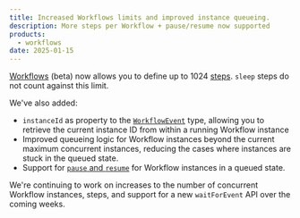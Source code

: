 ```yaml
---
title: Increased Workflows limits and improved instance queueing.
description: More steps per Workflow + pause/resume now supported
products:
  - workflows
date: 2025-01-15
---
```


[Workflows](/workflows/) (beta) now allows you to define up to 1024 [steps](/workflows/build/workers-api/#workflowstep). `sleep` steps do not count against this limit.

We've also added:

* `instanceId` as property to the [`WorkflowEvent`](/workflows/build/workers-api/#workflowevent) type, allowing you to retrieve the current instance ID from within a running Workflow instance
* Improved queueing logic for Workflow instances beyond the current maximum concurrent instances, reducing the cases where instances are stuck in the queued state.
* Support for [`pause` and `resume`](/workflows/build/workers-api/#pause) for Workflow instances in a queued state.

We're continuing to work on increases to the number of concurrent Workflow instances, steps, and support for a new `waitForEvent` API over the coming weeks.
